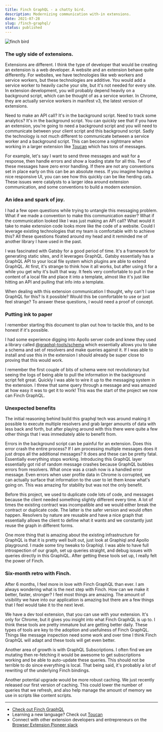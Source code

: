 ```yaml
---
title: Finch GraphQL - a chatty bird.
description: Modernizing communication with-in extensions.
date: 2021-07-28
slug: /finch-graphql/
status: published
---
```


![finch bird](/finch.jpeg)

### The ugly side of extensions.

Extensions are different. I think the type of developer that would be creating an extension is a web developer. A website and an extension behave quite differently. For websites, we have technologies like web workers and service workers, but these technologies are additive. You would add a service worker to heavily cache your site, but it's not needed for every site. In extension development, you will probably depend heavily on a background script, which can be thought of as a service worker. In Chrome, they are actually service workers in manifest v3, the latest version of extensions.

Need to make an API call? It's in the background script. Need to track some analytics? It's in the background script. You can quickly see that if you have an extension, you're going to need a background script and you will need to communicate between your client script and this background script. Sadly the technology is not much different to communicate between a service worker and a background script. This can become a nightmare when working in a larger extension like [Toucan](https://jointoucan.com) which has tons of messages.

For example, let's say I want to send three messages and wait for a response, then handle errors and show a loading state for all this. Two of these messages have zero error handling. If there are not any conventions set in place early on this can be an absolute mess. If you imagine having a nice responsive UI, you can see how this quickly can be like herding cats. These issues were catalysts to a larger idea around extension communication, and some conventions to build a modern extension.

### An idea and spark of joy.

I had a few open questions while trying to untangle this messaging problem. What if we made a convention to make this communication easier? What if the communication looked like I was just making an API call? What would it take to make extension code looks more like the code of a website. Could I leverage existing technologies that my team is comfortable with to achieve this? All these questions floated around my head and it reminded me of another library I have used in the past.

I was fascinated with Gatsby for a good period of time. It's a framework for generating static sites, and it leverages GraphQL. Gatsby essentially has a GraphQL API to your local file system which plugins are able to extend GraphQL. At first, it's strange to think how it all works, but after using it for a while you get why it's built that way. It feels very comfortable to pull in the content of a local file and place it into a template, almost like it's just like hitting an API and pulling that info into a template.

When dealing with this extension communication I thought, why can't I use GraphQL for this? Is it possible? Would this be comfortable to use or just feel strange? To answer these questions, I would need a proof of concept.

### Putting ink to paper

I remember starting this document to plan out how to tackle this, and to be honest if it's possible.

I had some experience digging into Apollo server code and knew they used a library called [@graphql-tools/schema](https://www.graphql-tools.com/docs/generate-schema/) which essentially allows you to take a schema and set of resolvers and make queries against it. If I was able to install and use this in the extension I should already be super close to proving that this would work.

I remember the first couple of bits of schema were not revolutionary but seeing the logs of being able to pull the information in the background script felt great. Quickly I was able to wire it up to the messaging system in the extension. I threw that same query through a message and was amazed at how easy it was to get it to work! This was the start of the project we now can Finch GraphQL.

### Unexpected benefits

The initial reasoning behind build this graphql tech was around making it possible to execute multiple resolvers and grab larger amounts of data with less back and forth, but after playing around with this there were quite a few other things that I was immediately able to benefit from.

Errors in the background script can be painful for an extension. Does this error crash the entire process? If I am processing multiple messages does it just drops all the additional messages? It does and these can be pretty fatal. Essentially everything stops working. Introducing this GraphQL layer essentially got rid of random message crashes because GraphQL bubbles errors from resolvers. What once was a crash now is a handled error message. Even errors when user profile data in Chrome is corrupted, we can actually surface that information to the user to let them know what's going on. This was amazing for stability but was not the only benefit.

Before this project, we used to duplicate code lots of code, and messages because the client needed something slightly different every time. A lot of times the existing contract was incompatible and we would either break the contract or duplicate code. The latter is the safer version and would often happen. Resolvers by nature are reusable and have a nice graph that essentially allows the client to define what it wants and we constantly just reuse the graph in different forms.

One more thing that is amazing about the existing infrastructure for GraphQL is that it is pretty well built out, just look at Graphiql and Apollo playground. I made some tiny tweaks to Graphiql. I was able to have full introspection of our graph, set up queries straight, and debug issues with queries directly in this GraphiQL. After getting these tools set up, I really felt the power of Finch.

### Six-month retro with Finch.

After 6 months, I feel more in love with Finch GraphQL than ever. I am always wondering what is the next step with Finch. How can we make it better, faster, stronger? I feel most things are amazing. The amount of visibility we have into our application is amazing but there are a few things that I feel would take it to the next level.

We have a dev tool extension, that you can use with your extension. It's only for Chrome, but it gives you insight into what Finch GraphQL is up to. I think these tools are pretty immature but are getting better daily. These types of tools are key to the adoption and usefulness of Finch GraphQL. Things like message inspection need some work and over time I think Finch GraphQL will adapt and these tools will get even better.

Another area of growth is with GraphQL Subscriptions. I often find we are mutating then re-fetching it would be awesome to get subscriptions working and be able to auto-update these queries. This should not be terrible to do since everything is local. That being said, it's probably a lot of rewriting of the underlying Finch bindings.

Another potential upgrade would be more robust caching. We just recently released our first version of caching. This could lower the number of queries that we refresh, and also help manage the amount of memory we use in scripts like content scripts.

---

- [Check out Finch GraphQL](https://github.com/jointoucan/finch-graphql)
- Learning a new language? Check out [Toucan](https://jointoucan.com)
- Connect with other extension developers and entrepreneurs on the [Browser Extension Pioneer slack](https://join.slack.com/t/joinbep/shared_invite/zt-rl2y95ld-vcgvgJaMc6EQLwEgi3ISnw)
